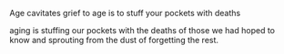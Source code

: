 Age cavitates grief
to age is to stuff your pockets with deaths

aging is stuffing our pockets
with the deaths of those
we had hoped to know
and sprouting from the dust
of forgetting the rest.